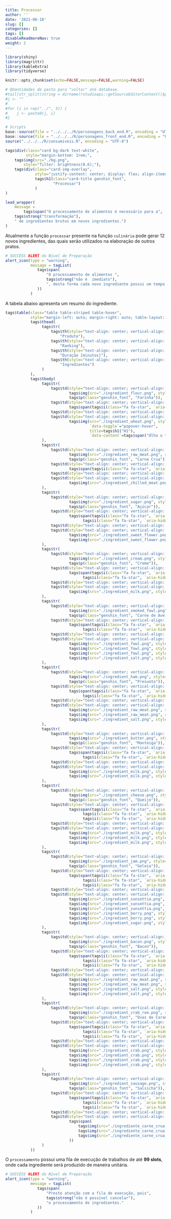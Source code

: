 ```yaml
---
title: Processar
author: ''
date: '2021-06-18'
slug: []
categories: []
tags: []
disableReadmoreNav: true
weight: 2
---
```

<script src="https://ajax.googleapis.com/ajax/libs/jquery/3.5.1/jquery.min.js"></script>
<script src="https://cdnjs.cloudflare.com/ajax/libs/popper.js/1.16.0/umd/popper.min.js"></script>
<script src="https://maxcdn.bootstrapcdn.com/bootstrap/4.5.2/js/bootstrap.min.js"></script>

<script>
$(document).ready(function(){
  $('[data-toggle="popover-hover"]').popover({
      html: true,
      trigger: 'hover',
      placement: 'top',
    });   
});
</script>



```r
library(shiny)
library(magrittr)
library(kableExtra)
library(tidyverse)

knitr::opts_chunk$set(echo=FALSE,message=FALSE,warning=FALSE)

# QUantidades de pasta para "voltar" até database.
#tail(str_split(string = dirname(rstudioapi::getSourceEditorContext()$path), pattern = "/")[[1]], -5)
#j <- ""
#
#for (i in rep("../", 3)) {
#    j <- paste0(j, i)
#}

# Scripts
base::source(file = "../../../R/personagens_back_end.R", encoding = "UTF-8")
base::source(file = "../../../R/personagens_front_end.R", encoding = "UTF-8")
source("../../../R/consumiveis.R", encoding = "UTF-8")
```


```r
tags$div(class="card bg-dark text-white",
         style="margin-bottom: 1rem;",
    tags$img(src="./bg.png",
        style="filter: brightness(0.6);"),
    tags$div(class="card-img-overlay",
             style="justify-content: center; display: flex; align-items: center; height: 100%;",
             tags$h1(class="card-title genshin_font",
                     "Processar")
             )
)
```

```r
lead_wrapper(
    message =
        tags$span("O processamento de alimentos é necessário para a",
    tags$strong("transformação"),
    " de ingredientes brutos em novos ingredientes.")
)
```

Atualmente a função `processar` presente na função `culinária` pode gerar 12 novos ingredientes, das quais serão utilizados na elaboração de outros pratos.

```r
# SUCCESS ALERT do Nível de Preparação
alert_icon(type = "warning",
           message = tagList(
              tags$span(
                  "O processamento de alimentos ",
                  tags$strong("não é  imediato"),
                  ", desta forma cada novo ingrediente possui um tempo de preparo."
              ))
           )
```

A tabela abaixo apresenta um resumo do ingrediente.

```r

tags$table(class="table table-striped table-hover",
           style="margin-left: auto; margin-right: auto; table-layout: fixed;",
           tags$thead(
                tags$tr(
                    tags$th(style="text-align: center; vertical-align: middle;",
                        "Produto"),
                    tags$th(style="text-align: center; vertical-align: middle;",
                        "Ranking"),
                    tags$th(style="text-align: center; vertical-align: middle;",
                        "Duração [minutos]"),
                    tags$th(style="text-align: center; vertical-align: middle;",
                        "Ingredientes")
                )
           ),
           tags$tbody(
                tags$tr(
                    tags$td(style="text-align: center; vertical-align: middle;",
                            tags$img(src="./ingredient_flour.png", style="width: 40%;"),
                            tags$p(class="genshin_font", "Farinha")),
                    tags$td(style="text-align: center; vertical-align: middle;",
                            tags$span(tags$i(class="fa fa-star", `aria-hidden`="true", style="color: #FFDF00"))),
                    tags$td(style="text-align: center; vertical-align: middle;","1"),
                    tags$td(style="text-align: center; vertical-align: middle;",
                            tags$img(src="./ingredient_wheat.png", style="width: 25%;",
                                     `data-toggle`="popover-hover",
                                     title=tags$h1("H1"),
                                     `data-content`=tags$span("Olha o texto!")))
                ),
                tags$tr(
                    tags$td(style="text-align: center; vertical-align: middle;",
                            tags$img(src="./ingredient_raw_meat.png", style="width:40%;"),
                            tags$p(class="genshin_font", "Carne Crua")),
                    tags$td(style="text-align: center; vertical-align: middle;",
                            tags$span(tags$i(class="fa fa-star", `aria-hidden`="true", style="color: #FFDF00"))),
                    tags$td(style="text-align: center; vertical-align: middle;","1"),
                    tags$td(style="text-align: center; vertical-align: middle;",
                            tags$img(src="./ingredient_chilled_meat.png", style="width: 25%;"))
                ),
                tags$tr(
                    tags$td(style="text-align: center; vertical-align: middle;",
                            tags$img(src="./ingredient_sugar.png", style="width:40%;"),
                            tags$p(class="genshin_font", "Açúcar")),
                    tags$td(style="text-align: center; vertical-align: middle;",
                            tags$span(tags$i(class="fa fa-star", `aria-hidden`="true", style="color: #FFDF00"),
                                  tags$i(class="fa fa-star", `aria-hidden`="true", style="color: #FFDF00"))),
                    tags$td(style="text-align: center; vertical-align: middle;","3"),
                    tags$td(style="text-align: center; vertical-align: middle;",
                            tags$img(src="./ingredient_sweet_flower.png", style="width:25%;"),
                            tags$img(src="./ingredient_sweet_flower.png", style="width:25%;"))
                ),
                tags$tr(
                    tags$td(style="text-align: center; vertical-align: middle;",
                            tags$img(src="./ingredient_cream.png", style="width:40%;"),
                            tags$p(class="genshin_font", "Creme")),
                    tags$td(style="text-align: center; vertical-align: middle;",
                            tags$span(tags$i(class="fa fa-star", `aria-hidden`="true", style="color: #FFDF00"),
                                  tags$i(class="fa fa-star", `aria-hidden`="true", style="color: #FFDF00"))),
                    tags$td(style="text-align: center; vertical-align: middle;","3"),
                    tags$td(style="text-align: center; vertical-align: middle;",
                            tags$img(src="./ingredient_milk.png", style="width:25%;"))
                ),
                tags$tr(
                    tags$td(style="text-align: center; vertical-align: middle;",
                            tags$img(src="./ingredient_smoked_fowl.png", style="width:40%;"),
                            tags$p(class="genshin_font", "Carne de Ave Defumada")),
                    tags$td(style="text-align: center; vertical-align: middle;",
                            tags$span(tags$i(class="fa fa-star", `aria-hidden`="true", style="color: #FFDF00"),
                                  tags$i(class="fa fa-star", `aria-hidden`="true", style="color: #FFDF00"))),
                    tags$td(style="text-align: center; vertical-align: middle;","5"),
                    tags$td(style="text-align: center; vertical-align: middle;",
                            tags$img(src="./ingredient_fowl.png", style="width:25%;"),
                            tags$img(src="./ingredient_fowl.png", style="width:25%;"),
                            tags$img(src="./ingredient_fowl.png", style="width:25%;"),
                            tags$img(src="./ingredient_salt.png", style="width:25%;"))
                ),
                tags$tr(
                    tags$td(style="text-align: center; vertical-align: middle;",
                            tags$img(src="./ingredient_ham.png", style="width:40%;"),
                            tags$p(class="genshin_font", "Presunto")),
                    tags$td(style="text-align: center; vertical-align: middle;",
                            tags$span(tags$i(class="fa fa-star", `aria-hidden`="true", style="color: #FFDF00"),
                                  tags$i(class="fa fa-star", `aria-hidden`="true", style="color: #FFDF00"))),
                    tags$td(style="text-align: center; vertical-align: middle;","5"),
                    tags$td(style="text-align: center; vertical-align: middle;",
                            tags$img(src="./ingredient_raw_meat.png", style="width:25%;"),
                            tags$img(src="./ingredient_raw_meat.png", style="width:25%;"),
                            tags$img(src="./ingredient_salt.png", style="width:25%;"))
                ),
                tags$tr(
                    tags$td(style="text-align: center; vertical-align: middle;",
                            tags$img(src="./ingredient_butter.png", style="width:40%;"),
                            tags$p(class="genshin_font", "Manteiga")),
                    tags$td(style="text-align: center; vertical-align: middle;",
                            tags$span(tags$i(class="fa fa-star", `aria-hidden`="true", style="color: #FFDF00"),
                                  tags$i(class="fa fa-star", `aria-hidden`="true", style="color: #FFDF00"))),
                    tags$td(style="text-align: center; vertical-align: middle;","5"),
                    tags$td(style="text-align: center; vertical-align: middle;",
                            tags$img(src="./ingredient_milk.png", style="width:25%;"),
                            tags$img(src="./ingredient_milk.png", style="width:25%;"))
                ),
                tags$tr(
                    tags$td(style="text-align: center; vertical-align: middle;",
                            tags$img(src="./ingredient_cheese.png", style="width:40%;"),
                            tags$p(class="genshin_font", "Queijo")),
                    tags$td(style="text-align: center; vertical-align: middle;",
                            tags$span(tags$i(class="fa fa-star", `aria-hidden`="true", style="color: #FFDF00"),
                                  tags$i(class="fa fa-star", `aria-hidden`="true", style="color: #FFDF00"),
                                  tags$i(class="fa fa-star", `aria-hidden`="true", style="color: #FFDF00"))),
                    tags$td(style="text-align: center; vertical-align: middle;","10"),
                    tags$td(style="text-align: center; vertical-align: middle;",
                            tags$img(src="./ingredient_milk.png", style="width:25%;"),
                            tags$img(src="./ingredient_milk.png", style="width:25%;"),
                            tags$img(src="./ingredient_milk.png", style="width:25%;"))
                ),
                tags$tr(
                    tags$td(style="text-align: center; vertical-align: middle;",
                            tags$img(src="./ingredient_jam.png", style="width:40%;"),
                            tags$p(class="genshin_font", "Geleia")),
                    tags$td(style="text-align: center; vertical-align: middle;",
                            tags$span(tags$i(class="fa fa-star", `aria-hidden`="true", style="color: #FFDF00"),
                                  tags$i(class="fa fa-star", `aria-hidden`="true", style="color: #FFDF00"),
                                  tags$i(class="fa fa-star", `aria-hidden`="true", style="color: #FFDF00"))),
                    tags$td(style="text-align: center; vertical-align: middle;","10"),
                    tags$td(style="text-align: center; vertical-align: middle;",
                            tags$img(src="./ingredient_sunsettia.png", style="width:25%;"),
                            tags$img(src="./ingredient_sunsettia.png", style="width:25%;"),
                            tags$img(src="./ingredient_sunsettia.png", style="width:25%;"),
                            tags$img(src="./ingredient_berry.png", style="width:25%;"),
                            tags$img(src="./ingredient_berry.png", style="width:25%;"),
                            tags$img(src="./ingredient_sugar.png", style="width:25%;"))
                ),
                tags$tr(
                    tags$td(style="text-align: center; vertical-align: middle;",
                            tags$img(src="./ingredient_bacon.png", style="width:40%;"),
                            tags$p(class="genshin_font", "Bacon")),
                    tags$td(style="text-align: center; vertical-align: middle;",
                            tags$span(tags$i(class="fa fa-star", `aria-hidden`="true", style="color: #FFDF00"),
                                  tags$i(class="fa fa-star", `aria-hidden`="true", style="color: #FFDF00"),
                                  tags$i(class="fa fa-star", `aria-hidden`="true", style="color: #FFDF00"))),
                    tags$td(style="text-align: center; vertical-align: middle;","15"),
                    tags$td(style="text-align: center; vertical-align: middle;",
                            tags$img(src="./ingredient_raw_meat.png", style="width:25%;"),
                            tags$img(src="./ingredient_raw_meat.png", style="width:25%;"),
                            tags$img(src="./ingredient_salt.png", style="width:25%;"),
                            tags$img(src="./ingredient_salt.png", style="width:25%;"))
                ),
                tags$tr(
                    tags$td(style="text-align: center; vertical-align: middle;",
                            tags$img(src="./ingredient_crab_roe.png", style="width:40%;"),
                            tags$p(class="genshin_font", "Ovas de Caranguejo")),
                    tags$td(style="text-align: center; vertical-align: middle;",
                            tags$span(tags$i(class="fa fa-star", `aria-hidden`="true", style="color: #FFDF00"),
                                  tags$i(class="fa fa-star", `aria-hidden`="true", style="color: #FFDF00"),
                                  tags$i(class="fa fa-star", `aria-hidden`="true", style="color: #FFDF00"))),
                    tags$td(style="text-align: center; vertical-align: middle;","20"),
                    tags$td(style="text-align: center; vertical-align: middle;",
                            tags$img(src="./ingredient_crab.png", style="width:25%;"),
                            tags$img(src="./ingredient_crab.png", style="width:25%;"),
                            tags$img(src="./ingredient_crab.png", style="width:25%;"),
                            tags$img(src="./ingredient_crab.png", style="width:25%;"))
                ),
                tags$tr(
                    tags$td(style="text-align: center; vertical-align: middle;",
                            tags$img(src="./ingredient_sausage.png", style="width:40%;"),
                            tags$p(class="genshin_font", "Salsicha")),
                    tags$td(style="text-align: center; vertical-align: middle;",
                            tags$span(tags$i(class="fa fa-star", `aria-hidden`="true", style="color: #FFDF00"),
                                  tags$i(class="fa fa-star", `aria-hidden`="true", style="color: #FFDF00"),
                                  tags$i(class="fa fa-star", `aria-hidden`="true", style="color: #FFDF00"))),
                    tags$td(style="text-align: center; vertical-align: middle;","20"),
                    tags$td(style="text-align: center; vertical-align: middle;",
                            tags$span(
                                tags$img(src="./ingrediente_carne_crua.png", style="width:20%;"),
                                tags$img(src="./ingrediente_carne_crua.png", style="width:20%;"),
                                tags$img(src="./ingrediente_carne_crua.png", style="width:20%;")
                            ))
                )
           ))
```


O `processamento` possui uma fila de execução de trabalhos de até **99 slots**, onde cada ingrediente será produzido de maneira unitária.

```r
# SUCCESS ALERT do Nível de Preparação
alert_icon(type = "warning",
           message = tagList(
              tags$span(
                  "Preste atenção com a fila de execução, pois",
                  tags$strong("não é possível cancelar"),
                  "o processamento de ingredientes."
              ))
           )
```